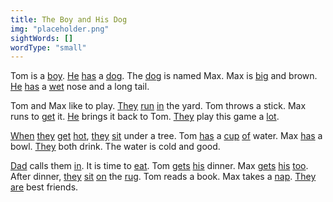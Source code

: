 ```yaml
---
title: The Boy and His Dog
img: "placeholder.png"
sightWords: []
wordType: "small"
---
```


Tom is a <u>boy</u>. <u>He</u> <u>has</u> a <u>dog</u>. The <u>dog</u> is named Max. Max is <u>big</u> and brown. <u>He</u> <u>has</u> a <u>wet</u> nose and a long tail.

Tom and Max like to play. <u>They</u> <u>run</u> <u>in</u> the yard. Tom throws a stick. Max runs to <u>get</u> it. <u>He</u> brings it back to Tom. <u>They</u> play this game a <u>lot</u>.

<u>When</u> <u>they</u> <u>get</u> <u>hot</u>, <u>they</u> <u>sit</u> under a tree. Tom <u>has</u> a <u>cup</u> <u>of</u> water. Max <u>has</u> a bowl. <u>They</u> both drink. The water is cold and good.

<u>Dad</u> calls them <u>in</u>. It is time to <u>eat</u>. Tom <u>gets</u> <u>his</u> dinner. Max <u>gets</u> <u>his</u> <u>too</u>. After dinner, <u>they</u> <u>sit</u> <u>on</u> the <u>rug</u>. Tom reads a book. Max takes a <u>nap</u>. <u>They</u> <u>are</u> best friends.